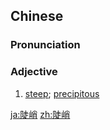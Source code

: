 ==Chinese==
{{zh-forms}}

===Pronunciation===
{{zh-pron
|m=dǒuqiào
|c=dau2 ciu3
|cat=a
}}

===Adjective===
{{zh-adj}}

# [[steep]]; [[precipitous]]

[[ja:陡峭]]
[[zh:陡峭]]